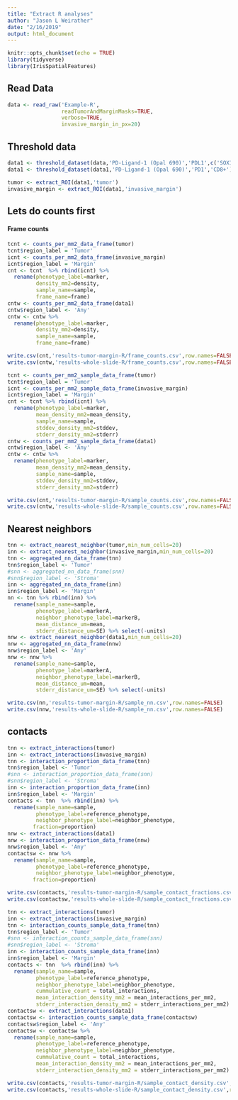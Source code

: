 ```yaml
---
title: "Extract R analyses"
author: "Jason L Weirather"
date: "2/16/2019"
output: html_document
---
```


```r
knitr::opts_chunk$set(echo = TRUE)
library(tidyverse)
library(IrisSpatialFeatures)
```

## Read Data

```r
data <- read_raw('Example-R',
                 readTumorAndMarginMasks=TRUE,
                 verbose=TRUE,
                 invasive_margin_in_px=20)
```

## Threshold data
```r
data1 <- threshold_dataset(data,'PD-Ligand-1 (Opal 690)','PDL1',c('SOX10+','OTHER'))
data1 <- threshold_dataset(data1,'PD-Ligand-1 (Opal 690)','PD1','CD8+')
```


```r
tumor <- extract_ROI(data1,'tumor')
invasive_margin <- extract_ROI(data1,'invasive_margin')
```

## Lets do counts first

#### Frame counts

```r
tcnt <- counts_per_mm2_data_frame(tumor)
tcnt$region_label = 'Tumor'
icnt <- counts_per_mm2_data_frame(invasive_margin)
icnt$region_label = 'Margin'
cnt <- tcnt  %>% rbind(icnt) %>% 
  rename(phenotype_label=marker,
         density_mm2=density,
         sample_name=sample,
         frame_name=frame)
cntw <- counts_per_mm2_data_frame(data1)
cntw$region_label <- 'Any'
cntw <- cntw %>% 
  rename(phenotype_label=marker,
         density_mm2=density,
         sample_name=sample,
         frame_name=frame)
```

```r
write.csv(cnt,'results-tumor-margin-R/frame_counts.csv',row.names=FALSE)
write.csv(cntw,'results-whole-slide-R/frame_counts.csv',row.names=FALSE)
```

```r
tcnt <- counts_per_mm2_sample_data_frame(tumor)
tcnt$region_label = 'Tumor'
icnt <- counts_per_mm2_sample_data_frame(invasive_margin)
icnt$region_label = 'Margin'
cnt <- tcnt %>% rbind(icnt) %>% 
  rename(phenotype_label=marker,
         mean_density_mm2=mean_density,
         sample_name=sample,
         stddev_density_mm2=stddev,
         stderr_density_mm2=stderr)
cntw <- counts_per_mm2_sample_data_frame(data1)
cntw$region_label <- 'Any'
cntw <- cntw %>% 
  rename(phenotype_label=marker,
         mean_density_mm2=mean_density,
         sample_name=sample,
         stddev_density_mm2=stddev,
         stderr_density_mm2=stderr)
```

```r
write.csv(cnt,'results-tumor-margin-R/sample_counts.csv',row.names=FALSE)
write.csv(cntw,'results-whole-slide-R/sample_counts.csv',row.names=FALSE)
```

## Nearest neighbors

```r
tnn <- extract_nearest_neighbor(tumor,min_num_cells=20)
inn <- extract_nearest_neighbor(invasive_margin,min_num_cells=20)
tnn <- aggregated_nn_data_frame(tnn)
tnn$region_label <- 'Tumor'
#snn <- aggregated_nn_data_frame(snn)
#snn$region_label <- 'Stroma'
inn <- aggregated_nn_data_frame(inn)
inn$region_label <- 'Margin'
nn <- tnn %>% rbind(inn) %>% 
  rename(sample_name=sample,
         phenotype_label=markerA,
         neighbor_phenotype_label=markerB,
         mean_distance_um=mean,
         stderr_distance_um=SE) %>% select(-units)
nnw <- extract_nearest_neighbor(data1,min_num_cells=20) 
nnw <- aggregated_nn_data_frame(nnw)
nnw$region_label <- 'Any'
nnw <- nnw %>% 
  rename(sample_name=sample,
         phenotype_label=markerA,
         neighbor_phenotype_label=markerB,
         mean_distance_um=mean,
         stderr_distance_um=SE) %>% select(-units)
```

```r
write.csv(nn,'results-tumor-margin-R/sample_nn.csv',row.names=FALSE)
write.csv(nnw,'results-whole-slide-R/sample_nn.csv',row.names=FALSE)
```

## contacts

```r
tnn <- extract_interactions(tumor)
inn <- extract_interactions(invasive_margin)
tnn <- interaction_proportion_data_frame(tnn)
tnn$region_label <- 'Tumor'
#snn <- interaction_proportion_data_frame(snn)
#snn$region_label <- 'Stroma'
inn <- interaction_proportion_data_frame(inn)
inn$region_label <- 'Margin'
contacts <- tnn  %>% rbind(inn) %>% 
  rename(sample_name=sample,
         phenotype_label=reference_phenotype,
         neighbor_phenotype_label=neighbor_phenotype,
        fraction=proportion) 
nnw <- extract_interactions(data1) 
nnw <- interaction_proportion_data_frame(nnw)
nnw$region_label <- 'Any'
contactsw <- nnw %>%
  rename(sample_name=sample,
         phenotype_label=reference_phenotype,
         neighbor_phenotype_label=neighbor_phenotype,
        fraction=proportion) 

```

```r
write.csv(contacts,'results-tumor-margin-R/sample_contact_fractions.csv',row.names=FALSE)
write.csv(contactsw,'results-whole-slide-R/sample_contact_fractions.csv',row.names=FALSE)
```

```r
tnn <- extract_interactions(tumor)
inn <- extract_interactions(invasive_margin)
tnn <- interaction_counts_sample_data_frame(tnn)
tnn$region_label <- 'Tumor'
#snn <- interaction_counts_sample_data_frame(snn)
#snn$region_label <- 'Stroma'
inn <- interaction_counts_sample_data_frame(inn)
inn$region_label <- 'Margin'
contacts <- tnn  %>% rbind(inn) %>% 
  rename(sample_name=sample,
         phenotype_label=reference_phenotype,
         neighbor_phenotype_label=neighbor_phenotype,
         cummulative_count = total_interactions,
         mean_interaction_density_mm2 = mean_interactions_per_mm2,
         stderr_interaction_density_mm2 = stderr_interactions_per_mm2) 
contactsw <- extract_interactions(data1)
contactsw <- interaction_counts_sample_data_frame(contactsw)
contactsw$region_label <- 'Any'
contactsw <- contactsw %>% 
  rename(sample_name=sample,
         phenotype_label=reference_phenotype,
         neighbor_phenotype_label=neighbor_phenotype,
         cummulative_count = total_interactions,
         mean_interaction_density_mm2 = mean_interactions_per_mm2,
         stderr_interaction_density_mm2 = stderr_interactions_per_mm2) 
```

```r
write.csv(contacts,'results-tumor-margin-R/sample_contact_density.csv',row.names=FALSE)
write.csv(contacts,'results-whole-slide-R/sample_contact_density.csv',row.names=FALSE)
```



